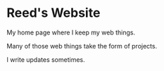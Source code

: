 # Reed's Website

My home page where I keep my web things.

Many of those web things take the form of <Link slug="project-index">projects</Link>.

I write <Link slug="feed">updates</Link> sometimes.
